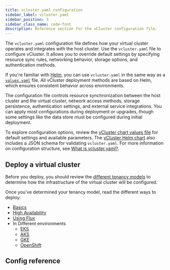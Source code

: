 ```yaml
---
title: vcluster.yaml configuration
sidebar_label: vcluster.yaml
sidebar_position: 3
sidebar_class_name: code-font
description: Reference section for the vCluster configuration file.
---
```



<!-- vale off -->

The `vcluster.yaml` configuration file defines how your virtual cluster operates and integrates with the host cluster. Use the `vcluster.yaml` file to configure vCluster. It allows you to override default settings by specifying resource sync rules, networking behavior, storage options, and authentication methods. 

If you're familiar with [Helm](https://helm.sh/), you can use `vcluster.yaml` in the same way as a [`values.yaml`](https://helm.sh/docs/chart_template_guide/values_files/) file. All vCluster deployment methods are based on Helm, which ensures consistent behavior across environments.

The configuration file controls resource synchronization between the host cluster and the virtual cluster, network access methods, storage persistence, authentication settings, and external service integrations. You can apply most configurations during deployment or upgrades, though some settings like the data store must be configured during initial deployment.

To explore configuration options, review the [vCluster chart values file](https://github.com/loft-sh/vcluster/blob/main/chart/values.yaml) for default settings and available parameters. The [vCluster Helm chart](https://github.com/loft-sh/vcluster/blob/main/chart/values.schema.json) also includes a JSON schema for validating `vcluster.yaml`. For more information on configuration structure, see [What is vcluster.yaml?](/vcluster/next/configure/what-is-vcluster-yaml).

## Deploy a virtual cluster

Before you deploy, you should review the [different tenancy models](./tenancy-model) to determine how the infrastructure of the virtual 
cluster will be configured. 

Once you've determined your tenancy model, read the different ways to deploy:

* [Basics](../../deploy/control-plane/container/basics)
* [High Availability](../../deploy/control-plane/container/high-availability)
* [Using Flux](../../deploy/control-plane/container/flux)
* In Different environments
  * [EKS](../../deploy/control-plane/container/environment/eks)
  * [AKS](../../deploy/control-plane/container/environment/aks)
  * [GKE](../../deploy/control-plane/container/environment/gke)
  * [OpenShift](../../deploy/control-plane/container/environment/openshift)

## Config reference

<ControlPlane/>
<Logging/>
<PrivateNodes/>
<ExportKubeConfig/>
<Sync/>
<Integrations/>
<Networking/>
<Policies/>
<RBAC/>
<SleepMode/>
<Plugins/>
<Experimental/>
<External />
<Telemetry/>

